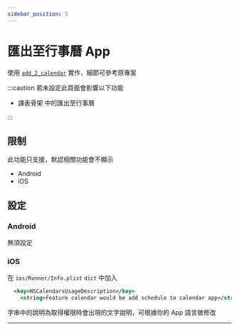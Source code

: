 ```yaml
---
sidebar_position: 5
---
```


# 匯出至行事曆 App

使用 [`add_2_calendar`](https://pub.dev/packages/add_2_calendar) 實作，細節可參考原專案

:::caution
若未設定此頁面會影響以下功能

- <Link to="/docs/api-scaffolds/course-scaffold">課表骨架</Link> 中的匯出至行事曆

:::

## 限制

此功能只支援，默認相關功能會不顯示

- Android
- iOS

## 設定

### Android

無須設定

### iOS

在 `ios/Runner/Info.plist` `dict` 中加入

```xml title='Info.plist'
  <key>NSCalendarsUsageDescription</key>
	<string>Feature calendar would be add schedule to calendar app</string>
```

字串中的說明為取得權限時會出現的文字說明，可根據你的 App 語言做修改

------